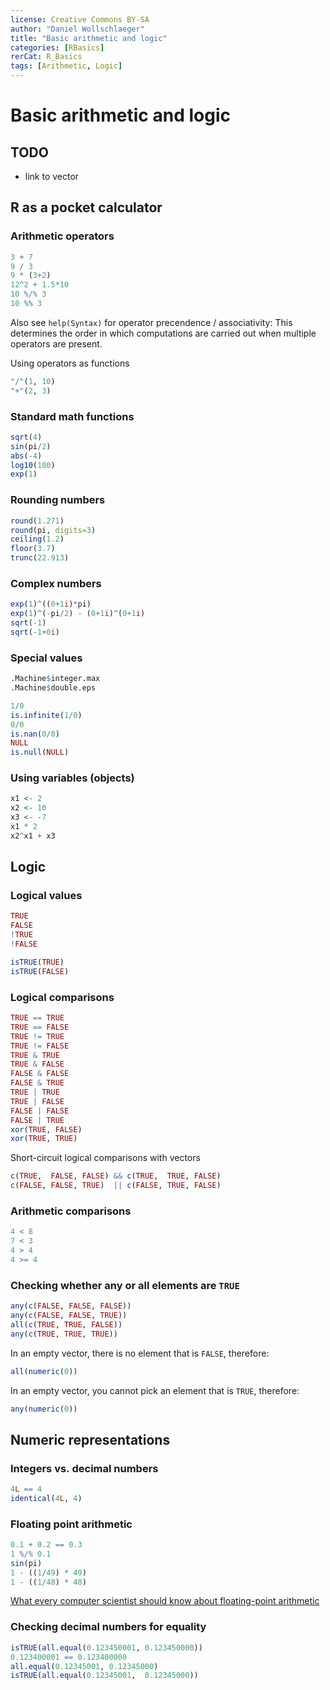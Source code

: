 ---
license: Creative Commons BY-SA
author: "Daniel Wollschlaeger"
title: "Basic arithmetic and logic"
categories: [RBasics]
rerCat: R_Basics
tags: [Arithmetic, Logic]
---

Basic arithmetic and logic
=========================

TODO
-------------------------

 - link to vector

R as a pocket calculator
-------------------------

### Arithmetic operators

```{r}
3 + 7
9 / 3
9 * (3+2)
12^2 + 1.5*10
10 %/% 3
10 %% 3
```

Also see `help(Syntax)` for operator precendence / associativity: This determines the order in which computations are carried out when multiple operators are present.

Using operators as functions

```{r}
"/"(1, 10)
"+"(2, 3)
```

### Standard math functions

```{r}
sqrt(4)
sin(pi/2)
abs(-4)
log10(100)
exp(1)
```

### Rounding numbers

```{r}
round(1.271)
round(pi, digits=3)
ceiling(1.2)
floor(3.7)
trunc(22.913)
```

### Complex numbers

```{r}
exp(1)^((0+1i)*pi)
exp(1)^(-pi/2) - (0+1i)^(0+1i)
sqrt(-1)
sqrt(-1+0i)
```

### Special values

```{r}
.Machine$integer.max
.Machine$double.eps
```

```{r}
1/0
is.infinite(1/0)
0/0
is.nan(0/0)
NULL
is.null(NULL)
```

### Using variables (objects)

```{r}
x1 <- 2
x2 <- 10
x3 <- -7
x1 * 2
x2^x1 + x3
```

Logic
-------------------------

### Logical values

```{r}
TRUE
FALSE
!TRUE
!FALSE
```

```{r}
isTRUE(TRUE)
isTRUE(FALSE)
```

### Logical comparisons

```{r}
TRUE == TRUE
TRUE == FALSE
TRUE != TRUE
TRUE != FALSE
TRUE & TRUE
TRUE & FALSE
FALSE & FALSE
FALSE & TRUE
TRUE | TRUE
TRUE | FALSE
FALSE | FALSE
FALSE | TRUE
xor(TRUE, FALSE)
xor(TRUE, TRUE)
```

Short-circuit logical comparisons with vectors

```{r}
c(TRUE,  FALSE, FALSE) && c(TRUE,  TRUE, FALSE)
c(FALSE, FALSE, TRUE)  || c(FALSE, TRUE, FALSE)
```

### Arithmetic comparisons

```{r}
4 < 8
7 < 3
4 > 4
4 >= 4
```

### Checking whether any or all elements are `TRUE`

```{r}
any(c(FALSE, FALSE, FALSE))
any(c(FALSE, FALSE, TRUE))
all(c(TRUE, TRUE, FALSE))
any(c(TRUE, TRUE, TRUE))
```

In an empty vector, there is no element that is `FALSE`, therefore:

```{r}
all(numeric(0))
```

In an empty vector, you cannot pick an element that is `TRUE`, therefore:

```{r}
any(numeric(0))
```

Numeric representations
-------------------------

### Integers vs. decimal numbers

```{r}
4L == 4
identical(4L, 4)
```

### Floating point arithmetic

```{r}
0.1 + 0.2 == 0.3
1 %/% 0.1
sin(pi)
1 - ((1/49) * 49)
1 - ((1/48) * 48)
```

[What every computer scientist should know about floating-point arithmetic](http://docs.sun.com/source/806-3568/ncg_goldberg.html)

### Checking decimal numbers for equality

```{r}
isTRUE(all.equal(0.123450001, 0.123450000))
0.123400001 == 0.123400000
all.equal(0.12345001, 0.12345000)
isTRUE(all.equal(0.12345001,  0.12345000))
```
